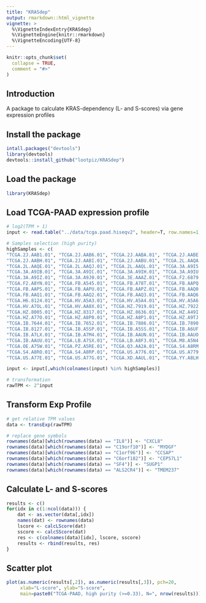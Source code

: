 ```yaml
---
title: "KRASdep"
output: rmarkdown::html_vignette
vignette: >
  %\VignetteIndexEntry{KRASdep}
  %\VignetteEngine{knitr::rmarkdown}
  %\VignetteEncoding{UTF-8}
---
```


```r
knitr::opts_chunk$set(
  collapse = TRUE,
  comment = "#>"
)
```
## Introduction
A package to calculate KRAS-dependency (L- and S-scores) 
via gene expression profiles

## Install the package
```r
intall.packages("devtools")
library(devtools)
devtools::install_github("lootpiz/KRASdep")
```

## Load the package
```r
library(KRASdep)
```

## Load TCGA-PAAD expression profile
```r
# log2(TPM + 1)
input <- read.table("../data/tcga.paad.hiseqv2", header=T, row.names=1, sep="\t")

# Samples selection (high purity)
highSamples <- c(
"TCGA.2J.AAB1.01", "TCGA.2J.AAB6.01", "TCGA.2J.AABA.01", "TCGA.2J.AABE.01",
"TCGA.2J.AABH.01", "TCGA.2J.AABI.01", "TCGA.2J.AABU.01", "TCGA.2L.AAQA.01",
"TCGA.2L.AAQE.01", "TCGA.2L.AAQJ.01", "TCGA.2L.AAQL.01", "TCGA.3A.A9I5.01",
"TCGA.3A.A9IB.01", "TCGA.3A.A9IC.01", "TCGA.3A.A9IH.01", "TCGA.3A.A9IU.01",
"TCGA.3A.A9IZ.01", "TCGA.3A.A9J0.01", "TCGA.3E.AAAZ.01", "TCGA.F2.6879.01",
"TCGA.F2.A8YN.01", "TCGA.FB.A545.01", "TCGA.FB.A78T.01", "TCGA.FB.AAPQ.01",
"TCGA.FB.AAPS.01", "TCGA.FB.AAPU.01", "TCGA.FB.AAPZ.01", "TCGA.FB.AAQ0.01",
"TCGA.FB.AAQ1.01", "TCGA.FB.AAQ2.01", "TCGA.FB.AAQ3.01", "TCGA.FB.AAQ6.01",
"TCGA.H6.8124.01", "TCGA.HV.A5A3.01", "TCGA.HV.A5A4.01", "TCGA.HV.A5A6.01",
"TCGA.HV.A7OL.01", "TCGA.HV.AA8X.01", "TCGA.HZ.7919.01", "TCGA.HZ.7922.01",
"TCGA.HZ.8005.01", "TCGA.HZ.8317.01", "TCGA.HZ.8636.01", "TCGA.HZ.A49I.01",
"TCGA.HZ.A77O.01", "TCGA.HZ.A8P0.01", "TCGA.HZ.A8P1.01", "TCGA.HZ.A9TJ.01",
"TCGA.IB.7644.01", "TCGA.IB.7652.01", "TCGA.IB.7886.01", "TCGA.IB.7890.01",
"TCGA.IB.8127.01", "TCGA.IB.A5SP.01", "TCGA.IB.A5SS.01", "TCGA.IB.A6UF.01",
"TCGA.IB.A7LX.01", "TCGA.IB.A7M4.01", "TCGA.IB.AAUN.01", "TCGA.IB.AAUO.01",
"TCGA.IB.AAUU.01", "TCGA.LB.A7SX.01", "TCGA.LB.A8F3.01", "TCGA.M8.A5N4.01",
"TCGA.OE.A75W.01", "TCGA.PZ.A5RE.01", "TCGA.Q3.AA2A.01", "TCGA.S4.A8RM.01",
"TCGA.S4.A8RO.01", "TCGA.S4.A8RP.01", "TCGA.US.A776.01", "TCGA.US.A779.01",
"TCGA.US.A77E.01", "TCGA.US.A77G.01", "TCGA.XD.AAUL.01", "TCGA.YY.A8LH.01")

input <- input[,which(colnames(input) %in% highSamples)]

# transformation
rawTPM <- 2^input
```

## Transform Exp Profile
```r
# get relative TPM values
data <- transExp(rawTPM)

# replace gene symbols
rownames(data)[which(rownames(data) == "IL8")] <- "CXCL8"
rownames(data)[which(rownames(data) == "C19orf10")] <- "MYDGF"
rownames(data)[which(rownames(data) == "C1orf96")] <- "CCSAP"
rownames(data)[which(rownames(data) == "C6orf182")] <- "CEP57L1"
rownames(data)[which(rownames(data) == "SF4")] <- "SUGP1"
rownames(data)[which(rownames(data) == "ALS2CR4")] <- "TMEM237"
```

## Calculate L- and S-scores
```r
results <- c()
for(idx in c(1:ncol(data))) {
	dat <- as.vector(data[,idx])
	names(dat) <- rownames(data)
	lscore <- calcLScore(dat)
	sscore <- calcSScore(dat)
	res <- c(colnames(data)[idx], lscore, sscore)
	results <- rbind(results, res)
}
```

## Scatter plot
```r
plot(as.numeric(results[,2]), as.numeric(results[,3]), pch=20, 
     xlab="L-score", ylab="S-score", 
     main=paste0("TCGA-PAAD, high purity (>=0.33), N=", nrow(results)))
```
